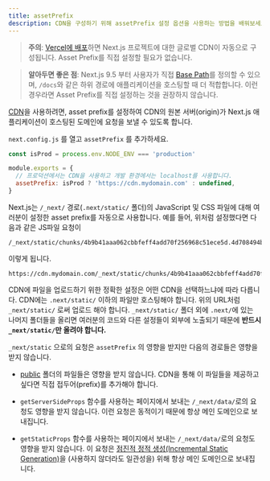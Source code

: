 ```yaml
---
title: assetPrefix
description: CDN을 구성하기 위해 assetPrefix 설정 옵션을 사용하는 방법을 배워보세요.
---
```


> **주의**: [Vercel에 배포](/docs/pages/building-your-application/deploying)하면 Next.js 프로젝트에 대한 글로벌 CDN이 자동으로 구성됩니다.
> Asset Prefix를 직접 설정할 필요가 없습니다.

> **알아두면 좋은 점**: Next.js 9.5 부터 사용자가 직접 [Base Path](/docs/app/api-reference/next-config-js/basePath)를 정의할 수 있으며,
> `/docs`와 같은 하위 경로에 애플리케이션을 호스팅할 때 더 적합합니다.
> 이런 경우라면 Asset Prefix를 직접 설정하는 것을 권장하지 않습니다.

[CDN](https://en.wikipedia.org/wiki/Content_delivery_network)을 사용하려면, asset prefix를 설정하여 CDN의 원본 서버(origin)가 Next.js 애플리케이션이 호스팅된 도메인에 요청을 보낼 수 있도록 합니다.

`next.config.js` 를 열고 `assetPrefix` 를 추가하세요.

```js filename="next.config.js"
const isProd = process.env.NODE_ENV === 'production'

module.exports = {
  // 프로덕션에서는 CDN을 사용하고 개발 환경에서는 localhost를 사용합니다.
  assetPrefix: isProd ? 'https://cdn.mydomain.com' : undefined,
}
```

Next.js는 `/_next/` 경로(`.next/static/` 폴더)의 JavaScript 및 CSS 파일에 대해 여러분이 설정한 asset prefix를 자동으로 사용합니다. 예를 들어, 위처럼 설정했다면 다음과 같은 JS파일 요청이

```
/_next/static/chunks/4b9b41aaa062cbbfeff4add70f256968c51ece5d.4d708494b3aed70c04f0.js
```

이렇게 됩니다.

```
https://cdn.mydomain.com/_next/static/chunks/4b9b41aaa062cbbfeff4add70f256968c51ece5d.4d708494b3aed70c04f0.js
```

CDN에 파일을 업로드하기 위한 정확한 설정은 어떤 CDN을 선택하느냐에 따라 다릅니다. CDN에는 `.next/static/` 이하의 파일만 호스팅해야 합니다. 위의 URL처럼 `_next/static/` 로써 업로드 해야 합니다. `_next/static/` 폴더 외에 `.next/`에 있는 나머지 폴더들을 올리면 여러분의 코드와 다른 설정들이 외부에 노출되기 때문에 **반드시 `_next/static/`만 올려야 합니다.**

`_next/static` 으로의 요청은 `assetPrefix` 의 영향을 받지만 다음의 경로들은 영향을 받지 않습니다.

- [public](/docs/pages/building-your-application/optimizing/static-assets) 폴더의 파일들은 영향을 받지 않습니다. CDN을 통해 이 파일들을 제공하고 싶다면 직접 접두어(prefix)를 추가해야 합니다.

- `getServerSideProps` 함수를 사용하는 페이지에서 보내는 `/_next/data/`로의 요청도 영향을 받지 않습니다. 이런 요청은 동적이기 때문에 항상 메인 도메인으로 보내집니다.

- `getStaticProps` 함수를 사용하는 페이지에서 보내는 `/_next/data/`로의 요청도 영향을 받지 않습니다. 이 요청은 [점진적 정적 생성(Incremental Static Generation)](/docs/pages/building-your-application/data-fetching/incremental-static-regeneration)을 (사용하지 않더라도 일관성을) 위해 항상 메인 도메인으로 보내집니다.
